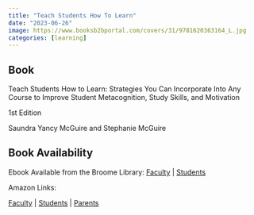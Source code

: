 ```yaml
---
title: "Teach Students How To Learn"
date: "2023-06-26"
image: https://www.booksb2bportal.com/covers/31/9781620363164_L.jpg
categories: [learning]
---
```


::: {.callout-tip icon="false"}
## Book

Teach Students How to Learn: Strategies You Can Incorporate Into Any Course to Improve Student Metacognition, Study Skills, and Motivation

1st Edition

Saundra Yancy McGuire and Stephanie McGuire
:::

::: {.callout-note icon="false"}
## Book Availability

Ebook Available from the Broome Library: [Faculty](https://csu-ci.primo.exlibrisgroup.com/discovery/fulldisplay?docid=alma999861965202903&context=L&vid=01CALS_UCI:JSBL&lang=en&search_scope=MyInst_and_CI&adaptor=Local%20Search%20Engine&tab=Everything&query=any,contains,Teach%20your%20students%20how%20to%20learn&offset=0) \| [Students](https://csu-ci.primo.exlibrisgroup.com/discovery/fulldisplay?docid=alma999861865202903&context=L&vid=01CALS_UCI:JSBL&lang=en&search_scope=MyInst_and_CI&adaptor=Local%20Search%20Engine&tab=Everything&query=any,contains,Teach%20yourself%20how%20to%20learn&offset=0)

Amazon Links:

[Faculty](https://www.amazon.com/Teach-Students-How-Learn-Metacognition/dp/162036316X/ref=sr_1_1?keywords=teach+your+students+how+to+learn&qid=1687845214&s=books&sprefix=Teach+your+studen%2Cstripbooks%2C136&sr=1-1) \| [Students](https://www.amazon.com/Teach-Yourself-How-Learn-Strategies/dp/1620367564/ref=pd_bxgy_img_sccl_1/134-5912753-3439629?pd_rd_w=TjjWb&content-id=amzn1.sym.26a5c67f-1a30-486b-bb90-b523ad38d5a0&pf_rd_p=26a5c67f-1a30-486b-bb90-b523ad38d5a0&pf_rd_r=W8KMEN1AP369CZTT5AVM&pd_rd_wg=Dtt6Q&pd_rd_r=edcc0f3d-0609-45df-a9eb-ba6b09f96cbd&pd_rd_i=1620367564&psc=1) \| [Parents](https://www.amazon.com/Parents-Guide-Studying-Learning-School/dp/B09QFFLJTX?ref_=ast_author_dp)
:::
